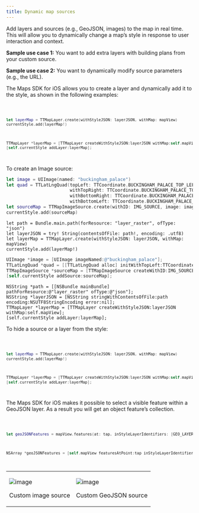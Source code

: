 ```yaml
---
title: Dynamic map sources
---
```


Add layers and sources (e.g., GeoJSON, images) to the map in real time. This will allow you to
dynamically change a map’s style in response to user interaction and context.

**Sample use case 1:** You want to add extra layers with building plans from your custom source.

**Sample use case 2:** You want to dynamically modify source parameters (e.g., the URL).

The Maps SDK for iOS allows you to create a layer and dynamically add it to the style, as shown in
the following examples:

<Code>

```swift
let layerMap = TTMapLayer.create(withStyleJSON: layerJSON, withMap: mapView)
currentStyle.add(layerMap!)
```

```objectivec
TTMapLayer *layerMap = [TTMapLayer createWithStyleJSON:layerJSON withMap:self.mapView]
[self.currentStyle addLayer:layerMap];
```

</Code>

To create an Image source:

```swift
let image = UIImage(named: "buckingham_palace")
let quad = TTLatLngQuad(topLeft: TTCoordinate.BUCKINGHAM_PALACE_TOP_LEFT(),
                        withTopRight: TTCoordinate.BUCKINGHAM_PALACE_TOP_RIGHT(),
                        withBottomRight: TTCoordinate.BUCKINGHAM_PALACE_BOTTOM_LEFT(),
                        withBottomLeft: TTCoordinate.BUCKINGHAM_PALACE_BOTTOM_RIGHT())
let sourceMap = TTMapImageSource.create(withID: IMG_SOURCE, image: image!, coordinates: quad)
currentStyle.add(sourceMap)
```

    let path = Bundle.main.path(forResource: "layer_raster", ofType: "json")
    let layerJSON = try! String(contentsOfFile: path!, encoding: .utf8)
    let layerMap = TTMapLayer.create(withStyleJSON: layerJSON, withMap: mapView)
    currentStyle.add(layerMap!)

```objectivec
UIImage *image = [UIImage imageNamed:@"buckingham_palace"];
TTLatLngQuad *quad = [[TTLatLngQuad alloc] initWithTopLeft:TTCoordinate.BUCKINGHAM_PALACE_TOP_LEFT withTopRight:TTCoordinate.BUCKINGHAM_PALACE_TOP_RIGHT withBottomRight:TTCoordinate.BUCKINGHAM_PALACE_BOTTOM_LEFT withBottomLeft:TTCoordinate.BUCKINGHAM_PALACE_BOTTOM_RIGHT];
TTMapImageSource *sourceMap = [TTMapImageSource createWithID:IMG_SOURCE image:image coordinates:quad];
[self.currentStyle addSource:sourceMap];
```

    NSString *path = [[NSBundle mainBundle] pathForResource:@"layer_raster" ofType:@"json"];
    NSString *layerJSON = [NSString stringWithContentsOfFile:path encoding:NSUTF8StringEncoding error:nil];
    TTMapLayer *layerMap = [TTMapLayer createWithStyleJSON:layerJSON withMap:self.mapView];
    [self.currentStyle addLayer:layerMap];

To hide a source or a layer from the style:

<Code>

```swift
let layerMap = TTMapLayer.create(withStyleJSON: layerJSON, withMap: mapView)
currentStyle.add(layerMap!)
```

```objectivec
TTMapLayer *layerMap = [TTMapLayer createWithStyleJSON:layerJSON withMap:self.mapView];
[self.currentStyle addLayer:layerMap];
```

</Code>

The Maps SDK for iOS makes it possible to select a visible feature within a GeoJSON layer. As a
result you will get an object feature’s collection.

<Code>

```swift
let geoJSONFeatures = mapView.features(at: tap, inStyleLayerIdentifiers: [GEO_LAYER_ID])
```

```objectivec
NSArray *geoJSONFeatures = [self.mapView featuresAtPoint:tap inStyleLayerIdentifiers:[NSSet setWithObject:GEO_LAYER_ID]].features;
```

</Code>

<table>
  <tbody>
    <tr>
      <td>
        <ContentWrapper maxWidth="350px" objectFit="contain">
          <p>
            <img src="../images/dynamicMapSources1.png" alt="image" />
          </p>
        </ContentWrapper>
        <p>Custom image source</p>
      </td>
      <td>
        <ContentWrapper maxWidth="350px" objectFit="contain">
          <p>
            <img src="../images/dynamicMapSources2.png" alt="image" />
          </p>
        </ContentWrapper>
        <p>Custom GeoJSON source</p>
      </td>
    </tr>
  </tbody>
</table>